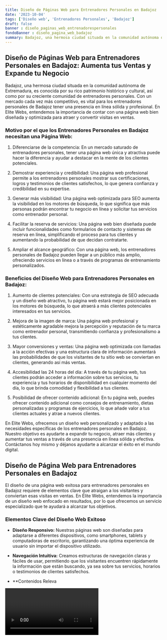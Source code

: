 ```yaml
---
title: Diseño de Páginas Web para Entrenadores Personales en Badajoz
date: '2023-10-04'
tags: ['Diseño web', 'Entrenadores Personales', 'Badajoz']
draft: false
banner : diseño_paginas_web_entrenadorespersonales
fondoBanner : diseño_pagina_web_badajoz
summary: Badajoz, una hermosa ciudad situada en la comunidad autónoma de Extremadura, es conocida por su rico patrimonio histórico y cultural, así como por su creciente comunidad de entrenadores personales. Con un mercado cada vez más competitivo, es vital para los entrenadores personales de Badajoz tener una presencia en línea sólida y profesional. En Elite Webs, entendemos la importancia de contar con una página web bien diseñada y optimizada para atraer y convertir visitas en ventas.
---
```


## Diseño de Páginas Web para Entrenadores Personales en Badajoz: Aumenta tus Ventas y Expande tu Negocio

Badajoz, una hermosa ciudad situada en la comunidad autónoma de Extremadura, es conocida por su rico patrimonio histórico y cultural, así como por su creciente comunidad de entrenadores personales. Con un mercado cada vez más competitivo, es vital para los entrenadores personales de Badajoz tener una presencia en línea sólida y profesional. En Elite Webs, entendemos la importancia de contar con una página web bien diseñada y optimizada para atraer y convertir visitas en ventas.

### Motivo por el que los Entrenadores Personales en Badajoz necesitan una Página Web:

1. Diferenciarse de la competencia: En un mercado saturado de entrenadores personales, tener una página web única y atractiva puede hacer la diferencia y ayudar a destacar en la mente de los clientes potenciales.

2. Demostrar experiencia y credibilidad: Una página web profesional permite a los entrenadores personales mostrar sus certificaciones, logros y testimonios de clientes satisfechos, lo que genera confianza y credibilidad en su expertise.

3. Generar más visibilidad: Una página web optimizada para SEO aumenta la visibilidad en los motores de búsqueda, lo que significa que más personas podrán encontrar tu negocio en línea y solicitar tus servicios como entrenador personal.

4. Facilitar la reserva de servicios: Una página web bien diseñada puede incluir funcionalidades como formularios de contacto y sistemas de reserva en línea, simplificando el proceso para tus clientes y aumentando la probabilidad de que decidan contratarte.

5. Ampliar el alcance geográfico: Con una página web, los entrenadores personales de Badajoz pueden llegar a un público más amplio, ofreciendo servicios en línea o a través de programas de entrenamiento personalizados.

### Beneficios del Diseño Web para Entrenadores Personales en Badajoz:

1. Aumento de clientes potenciales: Con una estrategia de SEO adecuada y un diseño web atractivo, tu página web estará mejor posicionada en los motores de búsqueda, lo que atraerá a más clientes potenciales interesados en tus servicios.

2. Mejora de la imagen de marca: Una página web profesional y estéticamente agradable mejora la percepción y reputación de tu marca como entrenador personal, transmitiendo confianza y profesionalismo a tus clientes.

3. Mayor conversiones y ventas: Una página web optimizada con llamadas a la acción efectivas y una estructura clara de información aumentará las probabilidades de que los visitantes de tu sitio web se conviertan en clientes, generando así más ventas.

4. Accesibilidad las 24 horas del día: A través de tu página web, tus clientes podrán acceder a información sobre tus servicios, tu experiencia y tus horarios de disponibilidad en cualquier momento del día, lo que brinda comodidad y flexibilidad a tus clientes.

5. Posibilidad de ofrecer contenido adicional: En tu página web, puedes ofrecer contenido adicional como consejos de entrenamiento, dietas personalizadas y programas de ejercicios, lo que añade valor a tus clientes actuales y atrae a nuevos clientes.

En Elite Webs, ofrecemos un diseño web personalizado y adaptado a las necesidades específicas de los entrenadores personales en Badajoz. Nuestro objetivo es ayudarte a expandir tu negocio, atraer más clientes y aumentar tus ventas a través de una presencia en línea sólida y efectiva. Contáctanos hoy mismo y déjanos ayudarte a alcanzar el éxito en el mundo digital.

<GifSeo />

<Cta />

## Diseño de Página Web para Entrenadores Personales en Badajoz

El diseño de una página web exitosa para entrenadores personales en Badajoz requiere de elementos clave que atraigan a los visitantes y conviertan esas visitas en ventas. En Élite Webs, entendemos la importancia de un diseño web enfocado en resultados, por lo que ofrecemos un servicio especializado que te ayudará a alcanzar tus objetivos.

### Elementos Clave del Diseño Web Exitoso

- **Diseño Responsivo:** Nuestras páginas web son diseñadas para adaptarse a diferentes dispositivos, como smartphones, tablets y computadoras de escritorio, garantizando una óptima experiencia de usuario sin importar el dispositivo utilizado.

- **Navegación Intuitiva:** Creamos estructuras de navegación claras y fáciles de usar, permitiendo que los visitantes encuentren rápidamente la información que están buscando, ya sea sobre tus servicios, horarios o testimonios de clientes satisfechos.

- **Contenidos Releva

<Video />

<CtaBot job='Entrenadores Personales' city='Badajoz'/>

<Gmaps query='Badajoz+españa+maps' />